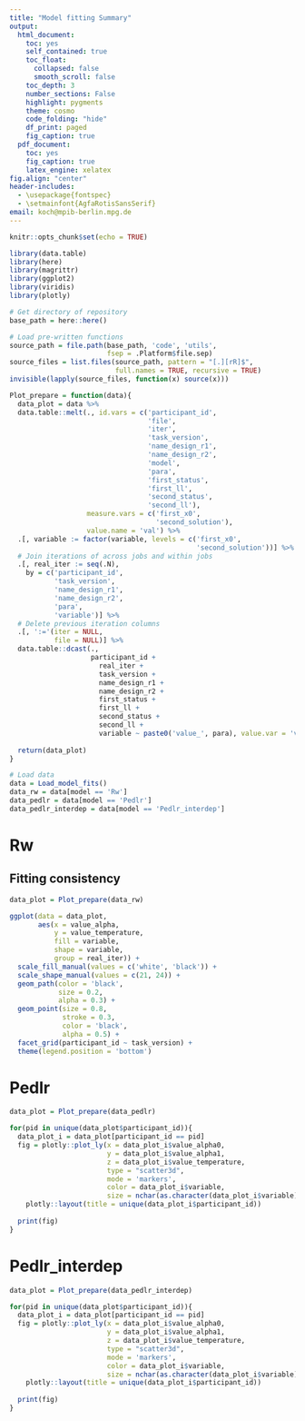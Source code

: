```yaml
---
title: "Model fitting Summary"
output:
  html_document:
    toc: yes
    self_contained: true
    toc_float:
      collapsed: false
      smooth_scroll: false
    toc_depth: 3
    number_sections: False
    highlight: pygments
    theme: cosmo
    code_folding: "hide"
    df_print: paged
    fig_caption: true
  pdf_document:
    toc: yes
    fig_caption: true
    latex_engine: xelatex
fig.align: "center"
header-includes:
  - \usepackage{fontspec}
  - \setmainfont{AgfaRotisSansSerif}
email: koch@mpib-berlin.mpg.de
---
```


```r
knitr::opts_chunk$set(echo = TRUE)
```

```r
library(data.table)
library(here)
library(magrittr)
library(ggplot2)
library(viridis)
library(plotly)
```

```r
# Get directory of repository
base_path = here::here()

# Load pre-written functions
source_path = file.path(base_path, 'code', 'utils',
                        fsep = .Platform$file.sep)
source_files = list.files(source_path, pattern = "[.][rR]$",
                          full.names = TRUE, recursive = TRUE)
invisible(lapply(source_files, function(x) source(x)))
```

```r
Plot_prepare = function(data){
  data_plot = data %>%
  data.table::melt(., id.vars = c('participant_id',
                                  'file',
                                  'iter',
                                  'task_version',
                                  'name_design_r1',
                                  'name_design_r2',
                                  'model',
                                  'para',
                                  'first_status',
                                  'first_ll',
                                  'second_status',
                                  'second_ll'),
                   measure.vars = c('first_x0',
                                    'second_solution'),
                   value.name = 'val') %>%
  .[, variable := factor(variable, levels = c('first_x0',
                                              'second_solution'))] %>%
  # Join iterations of across jobs and within jobs
  .[, real_iter := seq(.N),
    by = c('participant_id',
           'task_version',
           'name_design_r1',
           'name_design_r2',
           'para',
           'variable')] %>%
  # Delete previous iteration columns
  .[, ':='(iter = NULL,
           file = NULL)] %>%
  data.table::dcast(.,
                    participant_id + 
                      real_iter +
                      task_version + 
                      name_design_r1 + 
                      name_design_r2 + 
                      first_status + 
                      first_ll + 
                      second_status + 
                      second_ll + 
                      variable ~ paste0('value_', para), value.var = 'val')
  
  return(data_plot)
}
```


```r
# Load data
data = Load_model_fits()
data_rw = data[model == 'Rw']
data_pedlr = data[model == 'Pedlr']
data_pedlr_interdep = data[model == 'Pedlr_interdep']
```

# Rw

## Fitting consistency

```r
data_plot = Plot_prepare(data_rw)

ggplot(data = data_plot,
       aes(x = value_alpha,
           y = value_temperature,
           fill = variable,
           shape = variable,
           group = real_iter)) +
  scale_fill_manual(values = c('white', 'black')) +
  scale_shape_manual(values = c(21, 24)) +
  geom_path(color = 'black',
            size = 0.2,
            alpha = 0.3) +
  geom_point(size = 0.8,
             stroke = 0.3,
             color = 'black',
             alpha = 0.5) +
  facet_grid(participant_id ~ task_version) +
  theme(legend.position = 'bottom')
```

# Pedlr

```r
data_plot = Plot_prepare(data_pedlr)

for(pid in unique(data_plot$participant_id)){
  data_plot_i = data_plot[participant_id == pid]
  fig = plotly::plot_ly(x = data_plot_i$value_alpha0,
                        y = data_plot_i$value_alpha1,
                        z = data_plot_i$value_temperature,
                        type = "scatter3d",
                        mode = 'markers',
                        color = data_plot_i$variable,
                        size = nchar(as.character(data_plot_i$variable)) * 0.1) %>%
    plotly::layout(title = unique(data_plot_i$participant_id))
  
  print(fig)
}
```

# Pedlr_interdep

```r
data_plot = Plot_prepare(data_pedlr_interdep)

for(pid in unique(data_plot$participant_id)){
  data_plot_i = data_plot[participant_id == pid]
  fig = plotly::plot_ly(x = data_plot_i$value_alpha0,
                        y = data_plot_i$value_alpha1,
                        z = data_plot_i$value_temperature,
                        type = "scatter3d",
                        mode = 'markers',
                        color = data_plot_i$variable,
                        size = nchar(as.character(data_plot_i$variable)) * 0.1) %>%
    plotly::layout(title = unique(data_plot_i$participant_id))
  
  print(fig)
}
```
